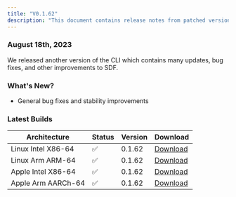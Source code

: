 ```yaml
---
title: "V0.1.62"
description: "This document contains release notes from patched version v0.1.62 of SDF."
---
```

### August 18th, 2023

We released another version of the CLI which contains many updates, bug fixes, and other improvements to SDF.

### What's New?
- General bug fixes and stability improvements

### Latest Builds 

| Architecture           | Status | Version | Download |
| ---------------------- | ------ | ------- | -------- |
| Linux Intel X86-64     |   ✅   | 0.1.62  | [Download](https://cdn.sdf.com/releases/download/sdf-v0.1.62-x86_64-unknown-linux-musl.tar.gz) |
| Linux Arm ARM-64       |   ✅   | 0.1.62  | [Download](https://cdn.sdf.com/releases/download/sdf-v0.1.62-arm-unknown-linux-gnueabihf.tar.gz) |
| Apple Intel X86-64     |   ✅   | 0.1.62  | [Download](https://cdn.sdf.com/releases/download/sdf-v0.1.62-x86_64-apple-darwin.tar.gz) |
| Apple Arm AARCh-64     |   ✅   | 0.1.62  | [Download](https://cdn.sdf.com/releases/download/sdf-v0.1.62-aarch64-apple-darwin.tar.gz) |

